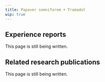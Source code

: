 ---
title: Papaver somnifarem + Tramadol
wip: true
---

## Experience reports

This page is still being written.

## Related research publications

This page is still being written.

